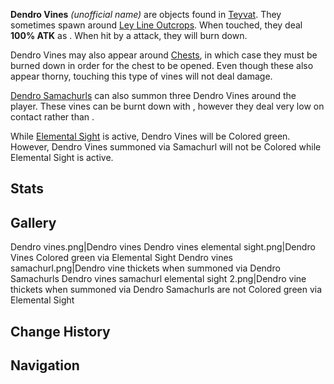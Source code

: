 {{Terminology Infobox
|image        = Dendro vines.png
|type         = Exploration
}}
'''Dendro Vines''' ''(unofficial name)'' are objects found in [[Teyvat]]. They sometimes spawn around [[Ley Line Outcrops]]. When touched, they deal '''100% ATK''' as {{Color|Dendro DMG}}. When hit by a {{Pyro}} attack, they will burn down.

Dendro Vines may also appear around [[Chests]], in which case they must be burned down in order for the chest to be opened. Even though these also appear thorny, touching this type of vines will not deal damage.

[[Dendro Samachurl]]s can also summon three Dendro Vines around the player. These vines can be burnt down with {{Color|Pyro}}, however they deal very low {{Color|Physical DMG}} on contact rather than {{Color|Dendro DMG}}.

While [[Elemental Sight]] is active, Dendro Vines will be Colored green. However, Dendro Vines summoned via Samachurl will not be Colored {{Color|Dendro|green}} while Elemental Sight is active.

==Stats==
{{Enemy Stats
|resglobal  = 0%
|hide_hp    = 1
|hide_def   = 1
|hide_res   = 1
|atk_ratio  = 1
|hide_notes = 1
}}

==Gallery==
<gallery hideaddbutton="true" captionalign="center">
Dendro vines.png|Dendro vines
Dendro vines elemental sight.png|Dendro Vines Colored green via Elemental Sight
Dendro vines samachurl.png|Dendro vine thickets when summoned via Dendro Samachurls
Dendro vines samachurl elemental sight 2.png|Dendro vine thickets when summoned via Dendro Samachurls are not Colored green via Elemental Sight
</gallery>

==Change History==
{{Change History|1.0}}

==Navigation==
{{Exploration Navbox}}